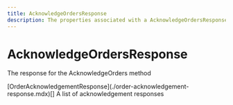 ```yaml
---
title: AcknowledgeOrdersResponse
description: The properties associated with a AcknowledgeOrdersResponse
---
```


AcknowledgeOrdersResponse
===============================================
The response for the AcknowledgeOrders method

<Reference>
  <Field name="responses" nullable={false}>
    <Type>
      [OrderAcknowledgementResponse](./order-acknowledgement-response.mdx)[]
    </Type>
    <Description>
      A list of acknowledgement responses
    </Description>
  </Field>
</Reference>